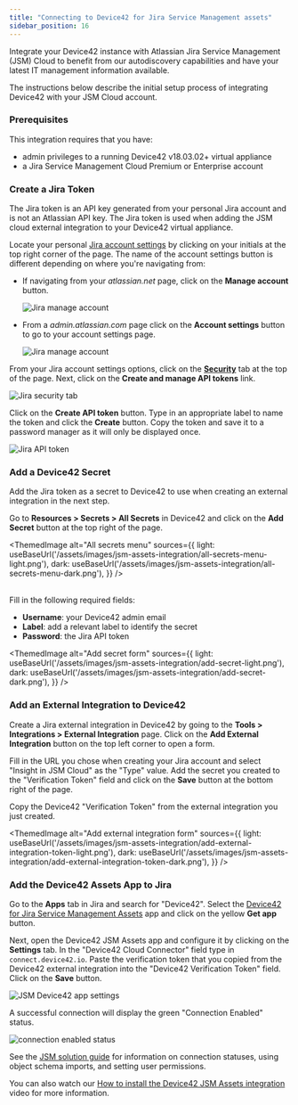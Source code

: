 ```yaml
---
title: "Connecting to Device42 for Jira Service Management assets"
sidebar_position: 16
---
```


Integrate your Device42 instance with Atlassian Jira Service Management (JSM) Cloud to benefit from our autodiscovery capabilities and have your latest IT management information available.

The instructions below describe the initial setup process of integrating Device42 with your JSM Cloud account.

### Prerequisites

This integration requires that you have:

* admin privileges to a running Device42 v18.03.02+ virtual appliance 
* a Jira Service Management Cloud Premium or Enterprise account

### Create a Jira Token

The Jira token is an API key generated from your personal Jira account and is not an Atlassian API key. The Jira token is used when adding the JSM cloud external integration to your Device42 virtual appliance. 

Locate your personal [Jira account settings](https://id.atlassian.com/manage-profile/security) by clicking on your initials at the top right corner of the page. The name of the account settings button is different depending on where you're navigating from:

* If navigating from your _atlassian.net_ page, click on the **Manage account** button. 

    ![Jira manage account](/assets/images/jsm-assets-integration/jira-manage-account.png)

* From a _admin.atlassian.com_ page click on the **Account settings** button to go to your account settings page.

    ![Jira manage account](/assets/images/jsm-assets-integration/jira-account-settings.png)

From your Jira account settings options, click on the **[Security](https://id.atlassian.com/manage-profile/security)** tab at the top of the page. Next, click on the **Create and manage API tokens** link. 

![Jira security tab](/assets/images/jsm-assets-integration/security-tab.png)

Click on the **Create API token** button. Type in an appropriate label to name the token and click the **Create** button. Copy the token and save it to a password manager as it will only be displayed once. 

![Jira API token](/assets/images/jsm-assets-integration/jira-account-token.png)

### Add a Device42 Secret

Add the Jira token as a secret to Device42 to use when creating an external integration in the next step. 

Go to **Resources > Secrets > All Secrets** in Device42 and click on the **Add Secret** button at the top right of the page. 

<ThemedImage
  alt="All secrets menu"
  sources={{
    light: useBaseUrl('/assets/images/jsm-assets-integration/all-secrets-menu-light.png'),
    dark: useBaseUrl('/assets/images/jsm-assets-integration/all-secrets-menu-dark.png'),
  }}
/>
<br/><br/>

Fill in the following required fields:

* **Username**: your Device42 admin email
* **Label**: add a relevant label to identify the secret 
* **Password**: the Jira API token 

<ThemedImage
  alt="Add secret form"
  sources={{
    light: useBaseUrl('/assets/images/jsm-assets-integration/add-secret-light.png'),
    dark: useBaseUrl('/assets/images/jsm-assets-integration/add-secret-dark.png'),
  }}
/>

### Add an External Integration to Device42 

Create a Jira external integration in Device42 by going to the **Tools > Integrations > External Integration** page. Click on the **Add External Integration** button on the top left corner to open a form. 

Fill in the URL you chose when creating your Jira account and select "Insight in JSM Cloud" as the "Type" value. Add the secret you created to the "Verification Token" field and click on the **Save** button at the bottom right of the page. 

Copy the Device42 "Verification Token" from the external integration you just created. 

<ThemedImage
  alt="Add external integration form"
  sources={{
    light: useBaseUrl('/assets/images/jsm-assets-integration/add-external-integration-token-light.png'),
    dark: useBaseUrl('/assets/images/jsm-assets-integration/add-external-integration-token-dark.png'),
  }}
/>

### Add the Device42 Assets App to Jira

Go to the **Apps** tab in Jira and search for "Device42". Select the [Device42 for Jira Service Management Assets](https://marketplace.atlassian.com/search?query=device42) app and click on the yellow **Get app** button. 

Next, open the Device42 JSM Assets app and configure it by clicking on the **Settings** tab. In the "Device42 Cloud Connector" field type in `connect.device42.io`. Paste the verification token that you copied from the Device42 external integration into the "Device42 Verification Token" field. Click on the **Save** button. 

![JSM Device42 app settings](/assets/images/jsm-assets-integration/jira-d42-app-settings.png)

A successful connection will display the green "Connection Enabled" status. 

![connection enabled status](/assets/images/jsm-solution-guide/image38.png)

See the [JSM solution guide](/solution-guides/jira-service-management-integration.md) for information on connection statuses, using object schema imports, and setting user permissions.

You can also watch our [How to install the Device42 JSM Assets integration](https://device42.wistia.com/medias/b087w5fps8) video for more information. 
